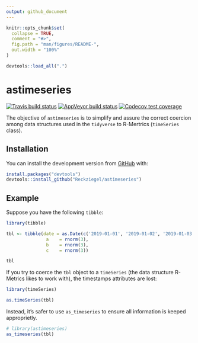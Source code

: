 ```yaml
---
output: github_document
---
```


<!-- README.md is generated from README.Rmd. Please edit that file -->

```r
knitr::opts_chunk$set(
  collapse = TRUE,
  comment = "#>",
  fig.path = "man/figures/README-",
  out.width = "100%"
)

devtools::load_all(".")
```

# astimeseries

<!-- badges: start -->
[![Travis build status](https://travis-ci.org/Reckziegel/astimeseries.svg?branch=master)](https://travis-ci.org/Reckziegel/astimeseries)
[![AppVeyor build status](https://ci.appveyor.com/api/projects/status/github/Reckziegel/astimeseries?branch=master&svg=true)](https://ci.appveyor.com/project/Reckziegel/astimeseries)
[![Codecov test coverage](https://codecov.io/gh/Reckziegel/astimeseries/branch/master/graph/badge.svg)](https://codecov.io/gh/Reckziegel/astimeseries?branch=master)
<!-- badges: end -->

The objective of `astimeseries` is to simplify and assure the correct coercion among data structures used in the `tidyverse` to R-Mertrics (`timeSeries` class). 

## Installation

You can install the development version from [GitHub](https://github.com/) with:

``` r
install.packages("devtools")
devtools::install_github("Reckziegel/astimeseries")
```
## Example

Suppose you have the following `tibble`:

```r

library(tibble)

tbl <- tibble(date = as.Date(c('2019-01-01', '2019-01-02', '2019-01-03')),
               a    = rnorm(3),
               b    = rnorm(3),
               c    = rnorm(3))

tbl

```

If you try to coerce the `tbl` object to a `timeSeries` (the data structure R-Metrics likes to work with), the timestamps attributes are lost:

```r

library(timeSeries)

as.timeSeries(tbl)
```

Instead, it's safer to use `as_timeseries` to ensure all information is keeped approprietly. 

```r
# library(astimeseries)
as_timeseries(tbl)
```

